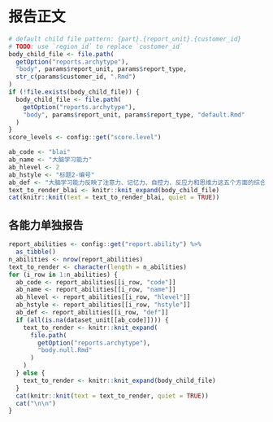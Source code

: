 # 报告正文

```r
# default child file pattern: {part}.{report_unit}.{customer_id}
# TODO: use `region_id` to replace `customer_id`
body_child_file <- file.path(
  getOption("reports.archytype"),
  "body", params$report_unit, params$report_type,
  str_c(params$customer_id, ".Rmd")
)
if (!file.exists(body_child_file)) {
  body_child_file <- file.path(
    getOption("reports.archytype"),
    "body", params$report_unit, params$report_type, "default.Rmd"
  )
}
score_levels <- config::get("score.level")
```

```r
ab_code <- "blai"
ab_name <- "大脑学习能力"
ab_hlevel <- 2
ab_hstyle <- "标题2-编号"
ab_def <- "大脑学习能力反映了注意力、记忆力、自控力、反应力和思维力这五个方面的综合水平，分数越高代表大脑学习能力的综合发展水平越高。"
text_to_render_blai <- knitr::knit_expand(body_child_file)
cat(knitr::knit(text = text_to_render_blai, quiet = TRUE))
```

::: {custom-style="标题2-编号-换页"}
## 各能力单独报告
:::

```r
report_abilities <- config::get("report.ability") %>%
  as_tibble()
n_abilities <- nrow(report_abilities)
text_to_render <- character(length = n_abilities)
for (i_row in 1:n_abilities) {
  ab_code <- report_abilities[[i_row, "code"]]
  ab_name <- report_abilities[[i_row, "name"]]
  ab_hlevel <- report_abilities[[i_row, "hlevel"]]
  ab_hstyle <- report_abilities[[i_row, "hstyle"]]
  ab_def <- report_abilities[[i_row, "def"]]
  if (all(is.na(dataset_unit[[ab_code]]))) {
    text_to_render <- knitr::knit_expand(
      file.path(
        getOption("reports.archytype"),
        "body.null.Rmd"
      )
    )
  } else {
    text_to_render <- knitr::knit_expand(body_child_file)
  }
  cat(knitr::knit(text = text_to_render, quiet = TRUE))
  cat("\n\n")
}
```
